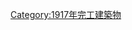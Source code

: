 {{Commonscat|Bridges completed in 1917}}
{{Cat nav 10years|20世紀橋梁|1917||年完工橋梁}}

[[Category:1917年完工建築物|Category:1917年完工建築物]]